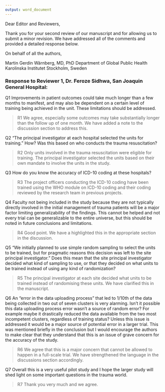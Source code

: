 ```yaml
---
output: word_document
---
```


Dear Editor and Reviewers,

Thank you for your second review of our manuscript and for allowing us to submit a minor revision. We have addressed all of the comments and provided a detailed response below.

On behalf of all the authors,

Martin Gerdin Wärnberg, MD, PhD
Department of Global Public Health
Karolinska Institutet
Stockholm, Sweden


### Response to Reviewer 1, Dr.  Feroze  Sidhwa, San Joaquin General Hospital:

Q1 Improvements in patient outcomes could take much longer than a few months to manifest, and may also be dependent on a certain level of training being achieved in the unit. These limitations should be addressed.

> R1 We agree, especially some outcomes may take substantially longer than the follow up of one month. We have added a note to the discussion section to address this. 

Q2 “The principal investigator at each hospital selected the units for training.” How? Was this based on who conducts the trauma resuscitation?

> R2 Only units involved in the trauma resuscitation were eligible for training. The principal investigator selected the units based on their own mandate to involve the units in the study.

Q3 How do you know the accuracy of ICD-10 coding at these hospitals?

> R3 The project officers conducting the ICD-10 coding have been trained using the WHO module on ICD-10 coding and their coding reviewed by the research team in previous projects.

Q4 Faculty not being included in the study because they are not typically directly involved in the initial management of trauma patients will be a major factor limiting generalizability of the findings. This cannot be helped and not every trial can be generalizable to the entire universe, but this should be noted in future conclusions and limitations.

> R4 Good point. We have a highlighted this in the appropriate section in the discussion.

Q5 “We initially planned to use simple random sampling to select the units to be trained, but for pragmatic reasons this decision was left to the site principal investigator.” Does this mean that the site principal investigator decided what kind of sampling to use, or that they decided on what units to be trained instead of using any kind of randomization?

> R5 The principal investigator at each site decided what units to be trained instead of randomising these units. We have clarified this in the manuscript.

Q6 An “error in the data uploading process” that led to 1/10th of the data being collected in two out of seven clusters is very alarming. Isn’t it possible this data uploading process error wasn’t a source of random error? For example maybe it drastically reduced the data available from the two most incompetent clusters, regardless of training status? Unless this issue is addressed it would be a major source of potential error in a larger trial. This was mentioned briefly in the conclusion but I would encourage the authors to make clear that they understand that this is an issue of grave concern for the accuracy of the study.

> R6 We agree that this is a major concern that cannot be allowed to happen in a full-scale trial. We have strengthened the language in the discussions section accordingly.

Q7 Overall this is a very useful pilot study and I hope the larger study will shed light on some important questions in the trauma world.

> R7 Thank you very much and we agree.